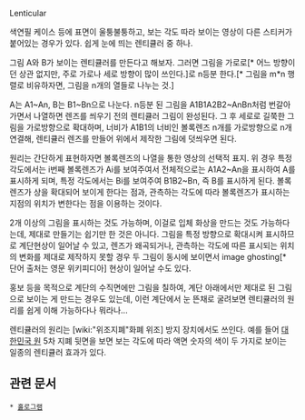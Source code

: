 Lenticular

색연필 케이스 등에 표면이 울퉁불퉁하고, 보는 각도 따라 보이는 영상이 다른 스티커가 붙어있는 경우가 있다. 쉽게 눈에 띄는 렌티큘러 중 하나.

그림 A와 B가 보이는 렌티큘러를 만든다고 해보자. 그러면 그림을 가로로[* 어느 방향이던 상관 없지만, 주로 가로나 세로 방향이 많이 쓰인다.]로 n등분 한다.[* 그림을 m*n 행렬로 비유하자면, 그림을 n개의 열들로 나누는 것.]

A는 A1~An, B는 B1~Bn으로 나눈다. n등분 된 그림을 A1B1A2B2~AnBn처럼 번갈아가면서 나열하면 렌즈를 씌우기 전의 렌티큘러 그림이 완성된다. 그 후 세로로 길쭉한 그림을 가로방향으로 확대하며, 너비가 A1B1의 너비인 볼록렌즈 n개를 가로방향으로 n개 연결해, 렌티큘러 렌즈를 만들어 위에서 제작한 그림에 덧씌우면 된다.

원리는 간단하게 표현하자면 볼록렌즈의 나열을 통한 영상의 선택적 표지. 위 경우 특정 각도에서는 i번째 볼록렌즈가 Ai를 보여주여서 전체적으로는 A1A2~An을 표시하여 A를 표시하게 되며, 특정 각도에서는 Bi를 보여주여 B1B2~Bn, 즉 B를 표시하게 된다. 볼록렌즈가 상을 확대되어 보이게 한다는 점과, 관측하는 각도에 따라 볼록렌즈가 표시하는 지점의 위치가 변한다는 점을 이용하는 것이다.

2개 이상의 그림을 표시하는 것도 가능하며, 이걸로 입체 화상을 만드는 것도 가능하다는데, 제대로 만들기는 쉽기만 한 것은 아니다. 그림을 특정 방향으로 확대시켜 표시하므로 계단현상이 일어날 수 있고, 렌즈가 왜곡되거나, 관측하는 각도에 따른 표시되는 위치의 변화를 제대로 제작하지 못할 경우 두 그림이 동시에 보이면서 image ghosting[* 단어 출처는 영문 위키피디아] 현상이 일어날 수도 있다.

홍보 등을 목적으로 계단의 수직면에만 그림을 칠하여, 계단 아래에서만 제대로 된 그림으로 보이는 게 만드는 경우도 있는데, 이런 계단에서 눈 뜬채로 굴려보면 렌티큘러의 원리를 쉽게 이해 가능하다나 뭐라나...

렌티큘러의 원리는 [wiki:"위조지폐"화폐 위조] 방지 장치에서도 쓰인다. 예를 들어 [[대한민국 원]] 5차 지폐 뒷면을 보면 보는 각도에 따라 액면 숫자의 색이 두 가지로 보이는 일종의 렌티큘러 효과가 있다.

== 관련 문서 ==
 * [[홀로그램]]

